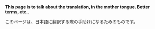 '''This page is to talk about the translation, in the mother tongue. Better terms, etc..'''

このページは、日本語に翻訳する際の手助けになるためのものです。